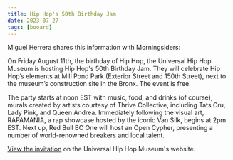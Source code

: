 ```yaml
---
title: Hip Hop's 50th Birthday Jam
date: 2023-07-27
tags: [booard]
---
```


Miguel Herrera shares this information with Morningsiders:

On Friday August 11th, the birthday of Hip Hop, the Universal Hip Hop Museum is hosting Hip Hop's 50th Birthday Jam. They will celebrate Hip Hop’s elements at Mill Pond Park (Exterior Street and 150th Street), next to the museum’s construction site in the Bronx. The event is free.

The party starts at noon EST with music, food, and drinks (of course), murals created by artists courtesy of Thrive Collective, including Tats Cru, Lady Pink, and Queen Andrea. Immediately following the visual art, RAPAMANIA, a rap showcase hosted by the iconic Van Silk, begins at 2pm EST. Next up, Red Bull BC One will host an Open Cypher, presenting a number of world-renowned breakers and local talent.

[View the invitation](https://uhhm.org/block-party-2023/?mc_cid=3545687a8a&mc_eid=3b4e2d3a03) on the Universal Hip Hop Museum's website.

